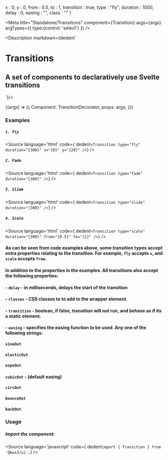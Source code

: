 
  x : 0,
  y : 0,
  from : 0.5,
  to : 1,
  transition : true,
  type : "fly",
  duration : 1000,
  delay : 0,
  easing : "",
  class : ""
}

<Meta
  title="Standalone/Transitions"
  component={Transition}
  args={args}
  argTypes={{
    type:{control: 'select'}
  }}
/>

<Description markdown={dedent`
# Transitions
## A set of components to declaratively use Svelte transitions
`}/>

<Canvas>
  <Story
  name="Transitions"
  args={args}
  >
  {(args) => ({
    Component: TransitionDecorator,
    props: args,
  })}
  </Story>
</Canvas>

<ArgsTable story="Transitions" />

### Examples
##### `1. Fly`
<Source
  language='html'
  code={ dedent`
    <Transition
      type="fly"
      duration="{300}"
      x="{0}"
      y="{20}"
    />
  `}
/>

##### `2. Fade`
<Source
  language='html'
  code={ dedent`
    <Transition
      type="fade"
      duration="{300}"
    />
  `}
/>

##### `3. Slide`
<Source
  language='html'
  code={ dedent`
    <Transition
      type="slide"
      duration="{300}"
    />
  `}
/>

##### `4. Scale`
<Source
  language='html'
  code={ dedent`
    <Transition
      type="scale"
      duration="{300}"
      from="{0.5}"
      to="{1}"
    />
  `}
/>

#### As can be seen from code examples above, some transition types accept extra properties relating to the transition. For example, `fly` accepts `x`, and `scale` accepts `from`.

#### In addition to the properties in the examples. All transitions also accept the following properties:
#### - `delay` - in milliseconds, delays the start of the transition
#### - `classes` - CSS classes to to add to the wrapper element.
#### - `transition` - boolean, if false, transition will not run, and behave as if its a static element.
#### - `easing` - specifies the easing function to be used. Any one of the following strings:
#### `sineOut`
#### `elasticOut`
#### `expoOut`
#### `cubicOut` - (default easing)
#### `circOut`
#### `bounceOut`
#### `backOut`


### Usage
##### Import the component:
<Source
  language='javascript'
  code={ dedent`import { Transition } from '@kws3/ui';`}
/>